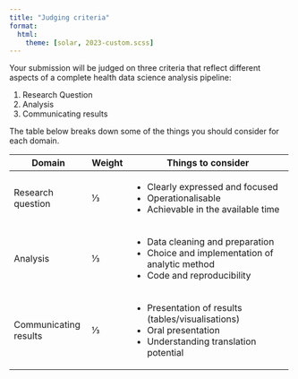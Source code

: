 ```yaml
---
title: "Judging criteria"
format:
  html:
    theme: [solar, 2023-custom.scss]
---
```


Your submission will be judged on three criteria that reflect different aspects of a complete health data science analysis pipeline:

1. Research Question
2. Analysis 
3. Communicating results

The table below breaks down some of the things you should consider for each domain.

+------------------------+--------+---------------------------------------------------+
| Domain                 | Weight | Things to consider                                |
+========================+========+===================================================+
| Research question      | ⅓      | - Clearly expressed and focused                   |
|                        |        | - Operationalisable                               |
|                        |        | - Achievable in the available time                |
+------------------------+--------+---------------------------------------------------+
| Analysis               | ⅓      | - Data cleaning and preparation                   |
|                        |        | - Choice and implementation of analytic method    |
|                        |        | - Code and reproducibility                        |
+------------------------+--------+---------------------------------------------------+
| Communicating results  | ⅓      | - Presentation of results (tables/visualisations) |
|                        |        | - Oral presentation                               |
|                        |        | - Understanding translation potential             |
+------------------------+--------+---------------------------------------------------+
